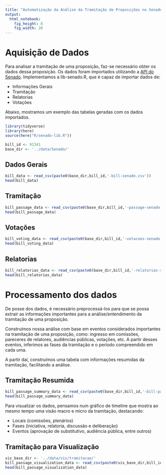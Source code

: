 ```yaml
---
title: "Automatização da Análise da Tramitação de Proposições no Senado"
output: 
  html_notebook:
    fig_height: 8
    fig_width: 20
---
```


# Aquisição de Dados

Para analisar a tramitação de uma proposição, faz-se necessário obter os dados dessa proposição. Os dados foram importados utilizando a [API do Senado](http://legis.senado.leg.br/dadosabertos/).
Implementamos a lib-senado.R, que é capaz de importar dados de:

  * Informações Gerais
  * Tramitação
  * Relatorias
  * Votações
  
Abaixo, mostramos um exemplo das tabelas geradas com os dados importados.

```r
library(tidyverse)
library(here)
source(here("R/senado-lib.R"))

bill_id <- 91341
base_dir <- '../data/Senado/'
```

## Dados Gerais

```r
bill_data <- read_csv(paste0(base_dir,bill_id,'-bill-senado.csv'))
head(bill_data)
```

## Tramitação

```r
bill_passage_data <- read_csv(paste0(base_dir,bill_id,'-passage-senado.csv'))
head(bill_passage_data)
```

## Votações

```r
bill_voting_data <- read_csv(paste0(base_dir,bill_id,'-votacoes-senado.csv'))
head(bill_voting_data)
```

## Relatorias

```r
bill_relatorias_data <- read_csv(paste0(base_dir,bill_id,'-relatorias-senado.csv'))
head(bill_relatorias_data)
```

# Processamento dos dados

De posse dos dados, é necessário preprocessá-los para que se possa extrair as informações importantes para a análise/entendimento da tramitação de uma proposição.

Construímos nossa análise com base em eventos considerados importantes na tramitação de uma proposição, como: ingresso em comissões, pareceres de relatores, audiências públicas, votações, etc. A partir desses eventos, inferimos as fases da tramitação e o período compreendido em cada uma.

A partir daí, construímos uma tabela com informações resumidas da tramitação, facilitando a análise.

## Tramitação Resumida

```r
bill_passage_summary_data <- read_csv(paste0(base_dir,bill_id,'-bill-passage-visualization-senado.csv'))
head(bill_passage_summary_data)
```

Para visualizar os dados, pensamos num gráfico de timeline que mostra ao mesmo tempo uma visão macro e micro da tramitação, destacando:

  * Locais (comissões, plenários)
  * Fases (iniciativa, relatoria, discussão e deliberação)
  * Eventos (aprovação de substitutivo, audiência pública, entre outros)

## Tramitação para Visualização

```r
vis_base_dir <- '../data/vis/tramitacao/'
bill_passage_visualization_data <- read_csv(paste0(vis_base_dir,bill_id,'-data-senado.csv'))
head(bill_passage_visualization_data)
```





























